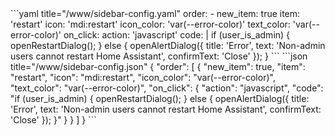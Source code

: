 
<Tabs groupId="config">
  <TabItem value="yaml" label="YAML" default>
    ```yaml title="<config directory>/www/sidebar-config.yaml"
    order:
      - new_item: true
        item: 'restart'
        icon: 'mdi:restart'
        icon_color: 'var(--error-color)'
        text_color: 'var(--error-color)'
        on_click:
          action: 'javascript'
          code: |
            if (user_is_admin) {
              openRestartDialog();
            } else {
              openAlertDialog({
                title: 'Error',
                text: 'Non-admin users cannot restart Home Assistant',
                confirmText: 'Close'
              });
            }
    ```
  </TabItem>
  <TabItem value="json" label="JSON">
    ```json title="<config directory>/www/sidebar-config.json"
    {
      "order": [
        {
          "new_item": true,
          "item": "restart",
          "icon": "mdi:restart",
          "icon_color": "var(--error-color)",
          "text_color": "var(--error-color)",
          "on_click": {
            "action": "javascript",
            "code": "if (user_is_admin) { openRestartDialog(); } else { openAlertDialog({ title: 'Error', text: 'Non-admin users cannot restart Home Assistant', confirmText: 'Close' }); }"
          }
        }
      ]
    }
    ```
  </TabItem>
</Tabs>